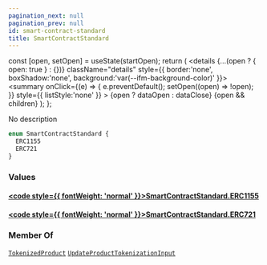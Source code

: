 ```yaml
---
pagination_next: null
pagination_prev: null
id: smart-contract-standard
title: SmartContractStandard
---
```









  const [open, setOpen] = useState(startOpen);
  return (
    <details {...(open ? { open: true } : {})} className="details" style={{ border:'none', boxShadow:'none', background:'var(--ifm-background-color)' }}>
      <summary
        onClick={(e) => {
          e.preventDefault();
          setOpen((open) => !open);
        }}
        style={{ listStyle:'none' }}
      >
      {open ? dataOpen : dataClose}
      </summary>
      {open && children}
    </details>
  );
};








No description


```graphql
enum SmartContractStandard {
  ERC1155
  ERC721
}
```




### Values

#### [<code style={{ fontWeight: 'normal' }}>SmartContractStandard.<b>ERC1155</b></code>](#)  



#### [<code style={{ fontWeight: 'normal' }}>SmartContractStandard.<b>ERC721</b></code>](#)  







### Member Of

[`TokenizedProduct`](/types/objects/tokenized-product.mdx)  <Badge class="badge badge--secondary" text="object"/><Bullet />[`UpdateProductTokenizationInput`](/types/inputs/update-product-tokenization-input.mdx)  <Badge class="badge badge--secondary" text="input"/>

